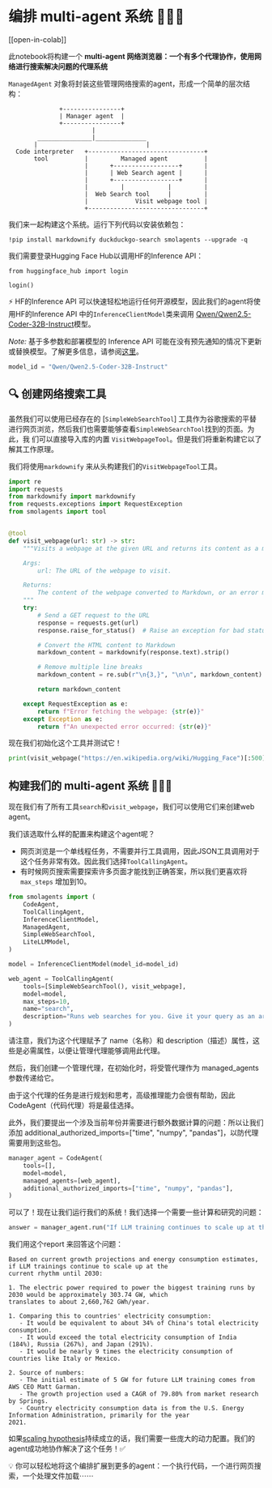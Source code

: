 # 编排 multi-agent 系统 🤖🤝🤖

[[open-in-colab]]

此notebook将构建一个 **multi-agent 网络浏览器：一个有多个代理协作，使用网络进行搜索解决问题的代理系统**

`ManagedAgent` 对象将封装这些管理网络搜索的agent，形成一个简单的层次结构：

```
              +----------------+
              | Manager agent  |
              +----------------+
                       |
        _______________|______________
       |                              |
  Code interpreter   +--------------------------------+
       tool          |         Managed agent          |
                     |      +------------------+      |
                     |      | Web Search agent |      |
                     |      +------------------+      |
                     |         |            |         |
                     |  Web Search tool     |         |
                     |             Visit webpage tool |
                     +--------------------------------+
```
我们来一起构建这个系统。运行下列代码以安装依赖包：

```
!pip install markdownify duckduckgo-search smolagents --upgrade -q
```

我们需要登录Hugging Face Hub以调用HF的Inference API：

```
from huggingface_hub import login

login()
```

⚡️ HF的Inference API 可以快速轻松地运行任何开源模型，因此我们的agent将使用HF的Inference API
中的`InferenceClientModel`类来调用
[Qwen/Qwen2.5-Coder-32B-Instruct](https://huggingface.co/Qwen/Qwen2.5-Coder-32B-Instruct)模型。

_Note:_ 基于多参数和部署模型的 Inference API 可能在没有预先通知的情况下更新或替换模型。了解更多信息，请参阅[这里](https://huggingface.co/docs/api-inference/supported-models)。

```py
model_id = "Qwen/Qwen2.5-Coder-32B-Instruct"
```

## 🔍 创建网络搜索工具

虽然我们可以使用已经存在的
[`SimpleWebSearchTool`]
工具作为谷歌搜索的平替进行网页浏览，然后我们也需要能够查看`SimpleWebSearchTool`找到的页面。为此，我
们可以直接导入库的内置
`VisitWebpageTool`。但是我们将重新构建它以了解其工作原理。

我们将使用`markdownify` 来从头构建我们的`VisitWebpageTool`工具。

```py
import re
import requests
from markdownify import markdownify
from requests.exceptions import RequestException
from smolagents import tool


@tool
def visit_webpage(url: str) -> str:
    """Visits a webpage at the given URL and returns its content as a markdown string.

    Args:
        url: The URL of the webpage to visit.

    Returns:
        The content of the webpage converted to Markdown, or an error message if the request fails.
    """
    try:
        # Send a GET request to the URL
        response = requests.get(url)
        response.raise_for_status()  # Raise an exception for bad status codes

        # Convert the HTML content to Markdown
        markdown_content = markdownify(response.text).strip()

        # Remove multiple line breaks
        markdown_content = re.sub(r"\n{3,}", "\n\n", markdown_content)

        return markdown_content

    except RequestException as e:
        return f"Error fetching the webpage: {str(e)}"
    except Exception as e:
        return f"An unexpected error occurred: {str(e)}"
```

现在我们初始化这个工具并测试它！

```py
print(visit_webpage("https://en.wikipedia.org/wiki/Hugging_Face")[:500])
```

## 构建我们的 multi-agent 系统 🤖🤝🤖

现在我们有了所有工具`search`和`visit_webpage`，我们可以使用它们来创建web agent。

我们该选取什么样的配置来构建这个agent呢？
- 网页浏览是一个单线程任务，不需要并行工具调用，因此JSON工具调用对于这个任务非常有效。因此我们选择`ToolCallingAgent`。
- 有时候网页搜索需要探索许多页面才能找到正确答案，所以我们更喜欢将 `max_steps` 增加到10。

```py
from smolagents import (
    CodeAgent,
    ToolCallingAgent,
    InferenceClientModel,
    ManagedAgent,
    SimpleWebSearchTool,
    LiteLLMModel,
)

model = InferenceClientModel(model_id=model_id)

web_agent = ToolCallingAgent(
    tools=[SimpleWebSearchTool(), visit_webpage],
    model=model,
    max_steps=10,
    name="search",
    description="Runs web searches for you. Give it your query as an argument.",
)
```

请注意，我们为这个代理赋予了 name（名称）和 description（描述）属性，这些是必需属性，以便让管理代理能够调用此代理。

然后，我们创建一个管理代理，在初始化时，将受管代理作为 managed_agents 参数传递给它。

由于这个代理的任务是进行规划和思考，高级推理能力会很有帮助，因此 CodeAgent（代码代理）将是最佳选择。

此外，我们要提出一个涉及当前年份并需要进行额外数据计算的问题：所以让我们添加 additional_authorized_imports=["time", "numpy", "pandas"]，以防代理需要用到这些包。

```py
manager_agent = CodeAgent(
    tools=[],
    model=model,
    managed_agents=[web_agent],
    additional_authorized_imports=["time", "numpy", "pandas"],
)
```

可以了！现在让我们运行我们的系统！我们选择一个需要一些计算和研究的问题：

```py
answer = manager_agent.run("If LLM training continues to scale up at the current rhythm until 2030, what would be the electric power in GW required to power the biggest training runs by 2030? What would that correspond to, compared to some countries? Please provide a source for any numbers used.")
```

我们用这个report 来回答这个问题：
```
Based on current growth projections and energy consumption estimates, if LLM trainings continue to scale up at the
current rhythm until 2030:

1. The electric power required to power the biggest training runs by 2030 would be approximately 303.74 GW, which
translates to about 2,660,762 GWh/year.

1. Comparing this to countries' electricity consumption:
   - It would be equivalent to about 34% of China's total electricity consumption.
   - It would exceed the total electricity consumption of India (184%), Russia (267%), and Japan (291%).
   - It would be nearly 9 times the electricity consumption of countries like Italy or Mexico.

2. Source of numbers:
   - The initial estimate of 5 GW for future LLM training comes from AWS CEO Matt Garman.
   - The growth projection used a CAGR of 79.80% from market research by Springs.
   - Country electricity consumption data is from the U.S. Energy Information Administration, primarily for the year
2021.
```

如果[scaling hypothesis](https://gwern.net/scaling-hypothesis)持续成立的话，我们需要一些庞大的动力配置。我们的agent成功地协作解决了这个任务！✅

💡 你可以轻松地将这个编排扩展到更多的agent：一个执行代码，一个进行网页搜索，一个处理文件加载⋯⋯
